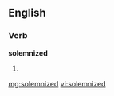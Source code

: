 ==English==

===Verb===
'''solemnized'''

# {{past of|solemnize}}

[[mg:solemnized]]
[[vi:solemnized]]